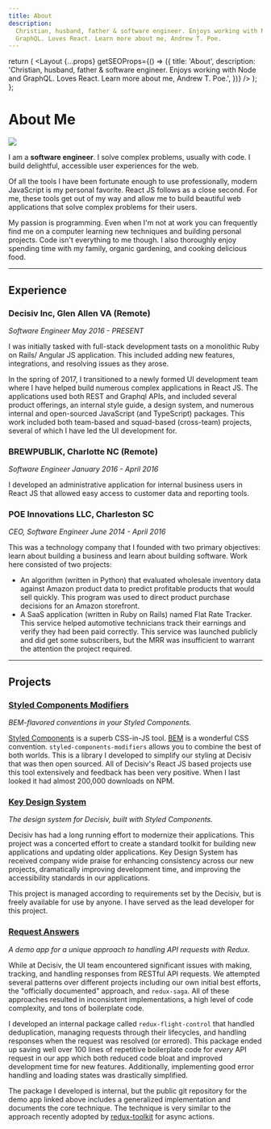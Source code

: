 ```yaml
---
title: About
description:
  Christian, husband, father & software engineer. Enjoys working with Node and
  GraphQL. Loves React. Learn more about me, Andrew T. Poe.
---
```



  return (
    <Layout
      {...props}
      getSEOProps={() => ({
        title: 'About',
        description:
          'Christian, husband, father & software engineer. Enjoys working with Node and GraphQL. Loves React. Learn more about me, Andrew T. Poe.',
      })}
    />
  );
};

# About Me

![](/images/andrewtpoe.jpg)

I am a **software engineer**. I solve complex problems, usually with code. I
build delightful, accessible user experiences for the web.

Of all the tools I have been fortunate enough to use professionally, modern
JavaScript is my personal favorite. React JS follows as a close second. For me,
these tools get out of my way and allow me to build beautiful web applications
that solve complex problems for their users.

My passion is programming. Even when I'm not at work you can frequently find me
on a computer learning new techniques and building personal projects. Code isn't
everything to me though. I also thoroughly enjoy spending time with my family,
organic gardening, and cooking delicious food.

---

## Experience

### Decisiv Inc, Glen Allen VA (Remote)

_Software Engineer May 2016 - PRESENT_

I was initially tasked with full-stack development tasts on a monolithic Ruby on
Rails/ Angular JS application. This included adding new features, integrations,
and resolving issues as they arose.

In the spring of 2017, I transitioned to a newly formed UI development team
where I have helped build numerous complex applications in React JS. The
applications used both REST and Graphql APIs, and included several product
offerings, an internal style guide, a design system, and numerous internal and
open-sourced JavaScript (and TypeScript) packages. This work included both
team-based and squad-based (cross-team) projects, several of which I have led
the UI development for.

### BREWPUBLIK, Charlotte NC (Remote)

_Software Engineer January 2016 - April 2016_

I developed an administrative application for internal business users in React
JS that allowed easy access to customer data and reporting tools.

### POE Innovations LLC, Charleston SC

_CEO, Software Engineer June 2014 - April 2016_

This was a technology company that I founded with two primary objectives: learn
about building a business and learn about building software. Work here consisted
of two projects:

- An algorithm (written in Python) that evaluated wholesale inventory data
  against Amazon product data to predict profitable products that would sell
  quickly. This program was used to direct product purchase decisions for an
  Amazon storefront.
- A SaaS application (written in Ruby on Rails) named Flat Rate Tracker. This
  service helped automotive technicians track their earnings and verify they had
  been paid correctly. This service was launched publicly and did get some
  subscribers, but the MRR was insufficient to warrant the attention the project
  required.

---

## Projects

### [Styled Components Modifiers](https://www.npmjs.com/package/styled-components-modifiers)

_BEM-flavored conventions in your Styled Components._

[Styled Components](https://www.styled-components.com/) is a superb CSS-in-JS
tool. [BEM](http://getbem.com/) is a wonderful CSS convention.
`styled-components-modifiers` allows you to combine the best of both worlds.
This is a library I developed to simplify our styling at Decisiv that was then
open sourced. All of Decisiv's React JS based projects use this tool extensively
and feedback has been very positive. When I last looked it had almost 200,000
downloads on NPM.

### [Key Design System](https://key-design-system.decisiv.com)

_The design system for Decisiv, built with Styled Components._

Decisiv has had a long running effort to modernize their applications. This
project was a concerted effort to create a standard toolkit for building new
applications and updating older applications. Key Design System has received
company wide praise for enhancing consistency across our new projects,
dramatically improving development time, and improving the accessibility
standards in our applications.

This project is managed according to requirements set by the Decisiv, but is
freely available for use by anyone. I have served as the lead developer for this
project.

### [Request Answers](https://andrewtpoe.github.io/request-answers/)

_A demo app for a unique approach to handling API requests with Redux._

While at Decisiv, the UI team encountered significant issues with making,
tracking, and handling responses from RESTful API requests. We attempted several
patterns over different projects including our own initial best efforts, the
"officially documented" approach, and `redux-saga`. All of these approaches
resulted in inconsistent implementations, a high level of code complexity, and
tons of boilerplate code.

I developed an internal package called `redux-flight-control` that handled
deduplication, managing requests through their lifecycles, and handling
responses when the request was resolved (or errored). This package ended up
saving well over 100 lines of repetitive boilerplate code for _every_ API
request in our app which both reduced code bloat and improved development time
for new features. Additionally, implementing good error handling and loading
states was drastically simplified.

The package I developed is internal, but the public git repository for the demo
app linked above includes a generalized implementation and documents the core
technique. The technique is very similar to the approach recently adopted by
[redux-toolkit](https://redux-toolkit.js.org/) for async actions.

